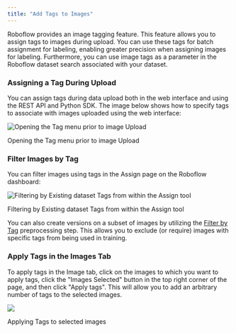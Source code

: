 ```yaml
---
title: "Add Tags to Images"
---
```


Roboflow provides an image tagging feature. This feature allows you to assign tags to images during upload. You can use these tags for batch assignment for labeling, enabling greater precision when assigning images for labeling. Furthermore, you can use image tags as a parameter in the Roboflow dataset search associated with your dataset.

### Assigning a Tag During Upload

You can assign tags during data upload both in the web interface and using the REST API and Python SDK. The image below shows how to specify tags to associate with images uploaded using the web interface:

![Opening the Tag menu prior to image Upload](/images/datasets/Screenshot%202023-03-06%20at%2010.07.32%20AM.png)

Opening the Tag menu prior to image Upload

### Filter Images by Tag

You can filter images using tags in the Assign page on the Roboflow dashboard:

![Filtering by Existing dataset Tags from within the Assign tool](/images/datasets/Screenshot%202023-03-06%20at%2010.04.26%20AM.png)

Filtering by Existing dataset Tags from within the Assign tool

You can also create versions on a subset of images by utilizing the [Filter by Tag](https://docs.roboflow.com/datasets/image-preprocessing#filter-by-tag) preprocessing step. This allows you to exclude (or require) images with specific tags from being used in training. 

### Apply Tags in the Images Tab

To apply tags in the Image tab, click on the images to which you want to apply tags, click the "Images Selected" button in the top right corner of the page, and then click "Apply tags". This will allow you to add an arbitrary number of tags to the selected images.

![](/images/datasets/CleanShot%202023-08-25%20at%2016.06.35%402x.png)

Applying Tags to selected images